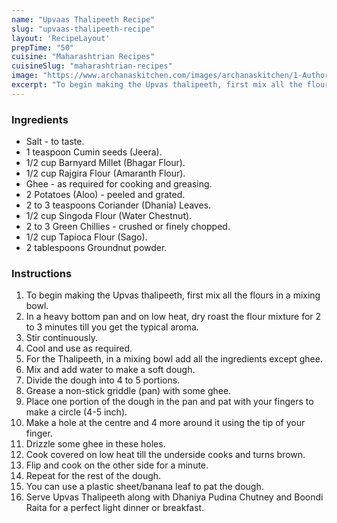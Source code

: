 ---
name: "Upvaas Thalipeeth Recipe"
slug: "upvaas-thalipeeth-recipe"
layout: 'RecipeLayout'
prepTime: "50"
cuisine: "Maharashtrian Recipes"
cuisineSlug: "maharashtrian-recipes"
image: "https://www.archanaskitchen.com/images/archanaskitchen/1-Author/Madhuli_Ajay/Upvas_Thalipeeth.jpg"
excerpt: "To begin making the Upvas thalipeeth, first mix all the flours in a mixing bowl"
---

### Ingredients

- Salt - to taste.
- 1 teaspoon Cumin seeds (Jeera).
- 1/2 cup Barnyard Millet (Bhagar Flour).
- 1/2 cup Rajgira Flour (Amaranth Flour).
- Ghee - as required for cooking and greasing.
- 2 Potatoes (Aloo) - peeled and grated.
- 2 to 3 teaspoons Coriander (Dhania) Leaves.
- 1/2 cup Singoda Flour (Water Chestnut).
- 2 to 3 Green Chillies - crushed or finely chopped.
- 1/2 cup Tapioca Flour (Sago).
- 2 tablespoons Groundnut powder.

### Instructions

1. To begin making the Upvas thalipeeth, first mix all the flours in a mixing bowl.
1. In a heavy bottom pan and on low heat, dry roast the flour mixture for 2 to 3 minutes till you get the typical aroma.
1. Stir continuously.
1. Cool and use as required.
1. For the Thalipeeth, in a mixing bowl add all the ingredients except ghee.
1. Mix and add water to make a soft dough.
1. Divide the dough into 4 to 5 portions.
1. Grease a non-stick griddle (pan) with some ghee.
1. Place one portion of the dough in the pan and pat with your fingers to make a circle (4-5 inch).
1. Make a hole at the centre and 4 more around it using the tip of your finger.
1. Drizzle some ghee in these holes.
1. Cook covered on low heat till the underside cooks and turns brown.
1. Flip and cook on the other side for a minute.
1. Repeat for the rest of the dough.
1. You can use a plastic sheet/banana leaf to pat the dough.
1. Serve Upvas Thalipeeth along with Dhaniya Pudina Chutney and Boondi Raita for a perfect light dinner or breakfast.
